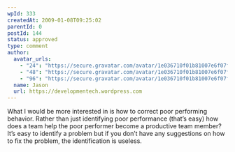 ```yaml
---
wpId: 333
createdAt: 2009-01-08T09:25:02
parentId: 0
postId: 144
status: approved
type: comment
author:
  avatar_urls:
    - "24": "https://secure.gravatar.com/avatar/1e036710f01b81007e6f07f99f58f4a9?s=24&d=mm&r=g"
    - "48": "https://secure.gravatar.com/avatar/1e036710f01b81007e6f07f99f58f4a9?s=48&d=mm&r=g"
    - "96": "https://secure.gravatar.com/avatar/1e036710f01b81007e6f07f99f58f4a9?s=96&d=mm&r=g"
  name: Jason
  url: https://developmentech.wordpress.com
---
```


What I would be more interested in is how to correct poor performing behavior. Rather than just identifying poor performance (that’s easy) how does a team help the poor performer become a productive team member?  
It’s easy to identify a problem but if you don’t have any suggestions on how to fix the problem, the identification is useless.